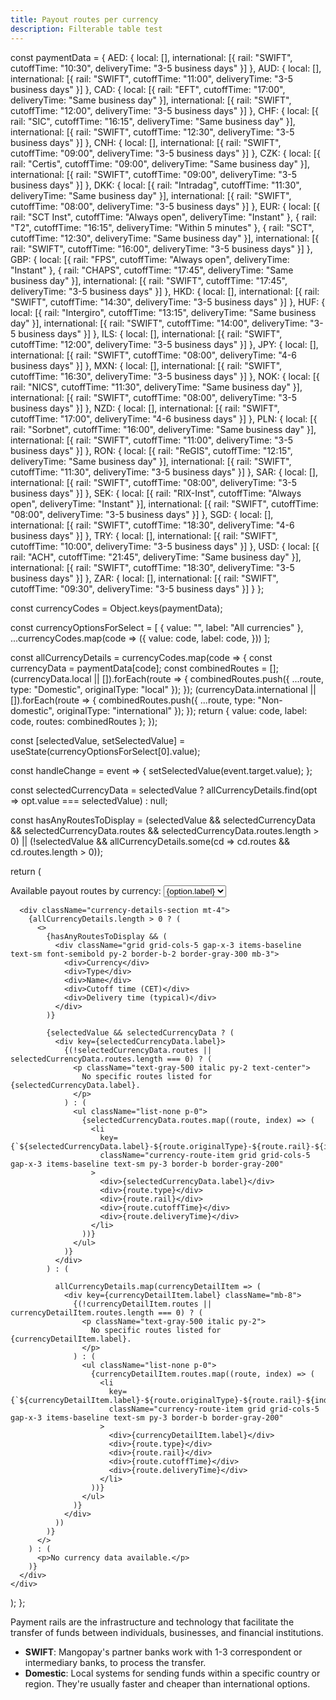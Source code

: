 ```yaml
---
title: Payout routes per currency
description: Filterable table test
---
```


  const paymentData = {
    AED: {
      local: [],
      international: [{
        rail: "SWIFT",
        cutoffTime: "10:30",
        deliveryTime: "3-5 business days"
      }]
    },
    AUD: {
      local: [],
      international: [{
        rail: "SWIFT",
        cutoffTime: "11:00",
        deliveryTime: "3-5 business days"
      }]
    },
    CAD: {
      local: [{
        rail: "EFT",
        cutoffTime: "17:00",
        deliveryTime: "Same business day"
      }],
      international: [{
        rail: "SWIFT",
        cutoffTime: "12:00",
        deliveryTime: "3-5 business days"
      }]
    },
    CHF: {
      local: [{
        rail: "SIC",
        cutoffTime: "16:15",
        deliveryTime: "Same business day"
      }],
      international: [{
        rail: "SWIFT",
        cutoffTime: "12:30",
        deliveryTime: "3-5 business days"
      }]
    },
    CNH: {
      local: [],
      international: [{
        rail: "SWIFT",
        cutoffTime: "09:00",
        deliveryTime: "3-5 business days"
      }]
    },
    CZK: {
      local: [{
        rail: "Certis",
        cutoffTime: "09:00",
        deliveryTime: "Same business day"
      }],
      international: [{
        rail: "SWIFT",
        cutoffTime: "09:00",
        deliveryTime: "3-5 business days"
      }]
    },
    DKK: {
      local: [{
        rail: "Intradag",
        cutoffTime: "11:30",
        deliveryTime: "Same business day"
      }],
      international: [{
        rail: "SWIFT",
        cutoffTime: "08:00",
        deliveryTime: "3-5 business days"
      }]
    },
    EUR: {
      local: [{
        rail: "SCT Inst",
        cutoffTime: "Always open",
        deliveryTime: "Instant"
      }, {
        rail: "T2",
        cutoffTime: "16:15",
        deliveryTime: "Within 5 minutes"
      }, {
        rail: "SCT",
        cutoffTime: "12:30",
        deliveryTime: "Same business day"
      }],
      international: [{
        rail: "SWIFT",
        cutoffTime: "16:00",
        deliveryTime: "3-5 business days"
      }]
    },
    GBP: {
      local: [{
        rail: "FPS",
        cutoffTime: "Always open",
        deliveryTime: "Instant"
      }, {
        rail: "CHAPS",
        cutoffTime: "17:45",
        deliveryTime: "Same business day"
      }],
      international: [{
        rail: "SWIFT",
        cutoffTime: "17:45",
        deliveryTime: "3-5 business days"
      }]
    },
    HKD: {
      local: [],
      international: [{
        rail: "SWIFT",
        cutoffTime: "14:30",
        deliveryTime: "3-5 business days"
      }]
    },
    HUF: {
      local: [{
        rail: "Intergiro",
        cutoffTime: "13:15",
        deliveryTime: "Same business day"
      }],
      international: [{
        rail: "SWIFT",
        cutoffTime: "14:00",
        deliveryTime: "3-5 business days"
      }]
    },
    ILS: {
      local: [],
      international: [{
        rail: "SWIFT",
        cutoffTime: "12:00",
        deliveryTime: "3-5 business days"
      }]
    },
    JPY: {
      local: [],
      international: [{
        rail: "SWIFT",
        cutoffTime: "08:00",
        deliveryTime: "4-6 business days"
      }]
    },
    MXN: {
      local: [],
      international: [{
        rail: "SWIFT",
        cutoffTime: "16:30",
        deliveryTime: "3-5 business days"
      }]
    },
    NOK: {
      local: [{
        rail: "NICS",
        cutoffTime: "11:30",
        deliveryTime: "Same business day"
      }],
      international: [{
        rail: "SWIFT",
        cutoffTime: "08:00",
        deliveryTime: "3-5 business days"
      }]
    },
    NZD: {
      local: [],
      international: [{
        rail: "SWIFT",
        cutoffTime: "17:00",
        deliveryTime: "4-6 business days"
      }]
    },
    PLN: {
      local: [{
        rail: "Sorbnet",
        cutoffTime: "16:00",
        deliveryTime: "Same business day"
      }],
      international: [{
        rail: "SWIFT",
        cutoffTime: "11:00",
        deliveryTime: "3-5 business days"
      }]
    },
    RON: {
      local: [{
        rail: "ReGIS",
        cutoffTime: "12:15",
        deliveryTime: "Same business day"
      }],
      international: [{
        rail: "SWIFT",
        cutoffTime: "11:30",
        deliveryTime: "3-5 business days"
      }]
    },
    SAR: {
      local: [],
      international: [{
        rail: "SWIFT",
        cutoffTime: "08:00",
        deliveryTime: "3-5 business days"
      }]
    },
    SEK: {
      local: [{
        rail: "RIX-Inst",
        cutoffTime: "Always open",
        deliveryTime: "Instant"
      }],
      international: [{
        rail: "SWIFT",
        cutoffTime: "08:00",
        deliveryTime: "3-5 business days"
      }]
    },
    SGD: {
      local: [],
      international: [{
        rail: "SWIFT",
        cutoffTime: "18:30",
        deliveryTime: "4-6 business days"
      }]
    },
    TRY: {
      local: [],
      international: [{
        rail: "SWIFT",
        cutoffTime: "10:00",
        deliveryTime: "3-5 business days"
      }]
    },
    USD: {
      local: [{
        rail: "ACH",
        cutoffTime: "21:45",
        deliveryTime: "Same business day"
      }],
      international: [{
        rail: "SWIFT",
        cutoffTime: "18:30",
        deliveryTime: "3-5 business days"
      }]
    },
    ZAR: {
      local: [],
      international: [{
        rail: "SWIFT",
        cutoffTime: "09:30",
        deliveryTime: "3-5 business days"
      }]
    }
  };

 const currencyCodes = Object.keys(paymentData);

  const currencyOptionsForSelect = [
    { value: "", label: "All currencies" },
    ...currencyCodes.map(code => ({
      value: code,
      label: code,
    }))
  ];

  const allCurrencyDetails = currencyCodes.map(code => {
    const currencyData = paymentData[code];
    const combinedRoutes = [];
    (currencyData.local || []).forEach(route => {
      combinedRoutes.push({ ...route, type: "Domestic", originalType: "local" });
    });
    (currencyData.international || []).forEach(route => {
      combinedRoutes.push({ ...route, type: "Non-domestic", originalType: "international" });
    });
    return {
      value: code,
      label: code,
      routes: combinedRoutes
    };
  });

  const [selectedValue, setSelectedValue] = useState(currencyOptionsForSelect[0].value);

  const handleChange = event => {
    setSelectedValue(event.target.value);
  };

  const selectedCurrencyData = selectedValue ? allCurrencyDetails.find(opt => opt.value === selectedValue) : null;

  const hasAnyRoutesToDisplay = (selectedValue && selectedCurrencyData && selectedCurrencyData.routes && selectedCurrencyData.routes.length > 0) ||
    (!selectedValue && allCurrencyDetails.some(cd => cd.routes && cd.routes.length > 0));

  return (
    <div className="currency-dropdown-container">
      <label htmlFor="currency-routes-list" className="currency-dropdown-label">
        Available payout routes by currency:
      </label>
      <select
        id="currency-routes-list"
        value={selectedValue}
        onChange={handleChange}
        className="currency-dropdown-select"
      >
        {currencyOptionsForSelect.map(option => (
          <option key={option.value} value={option.value}>
            {option.label}
          </option>
        ))}
      </select>

      <div className="currency-details-section mt-4">
        {allCurrencyDetails.length > 0 ? (
          <>
            {hasAnyRoutesToDisplay && (
              <div className="grid grid-cols-5 gap-x-3 items-baseline text-sm font-semibold py-2 border-b-2 border-gray-300 mb-3">
                <div>Currency</div>
                <div>Type</div>
                <div>Name</div>
                <div>Cutoff time (CET)</div>
                <div>Delivery time (typical)</div>
              </div>
            )}

            {selectedValue && selectedCurrencyData ? (
              <div key={selectedCurrencyData.label}>
                {(!selectedCurrencyData.routes || selectedCurrencyData.routes.length === 0) ? (
                  <p className="text-gray-500 italic py-2 text-center">
                    No specific routes listed for {selectedCurrencyData.label}.
                  </p>
                ) : (
                  <ul className="list-none p-0">
                    {selectedCurrencyData.routes.map((route, index) => (
                      <li
                        key={`${selectedCurrencyData.label}-${route.originalType}-${route.rail}-${index}`}
                        className="currency-route-item grid grid-cols-5 gap-x-3 items-baseline text-sm py-3 border-b border-gray-200"
                      >
                        <div>{selectedCurrencyData.label}</div>
                        <div>{route.type}</div>
                        <div>{route.rail}</div>
                        <div>{route.cutoffTime}</div>
                        <div>{route.deliveryTime}</div>
                      </li>
                    ))}
                  </ul>
                )}
              </div>
            ) : (

              allCurrencyDetails.map(currencyDetailItem => (
                <div key={currencyDetailItem.label} className="mb-8">
                  {(!currencyDetailItem.routes || currencyDetailItem.routes.length === 0) ? (
                    <p className="text-gray-500 italic py-2">
                      No specific routes listed for {currencyDetailItem.label}.
                    </p>
                  ) : (
                    <ul className="list-none p-0">
                      {currencyDetailItem.routes.map((route, index) => (
                        <li
                          key={`${currencyDetailItem.label}-${route.originalType}-${route.rail}-${index}`}
                          className="currency-route-item grid grid-cols-5 gap-x-3 items-baseline text-sm py-3 border-b border-gray-200"
                        >
                          <div>{currencyDetailItem.label}</div>
                          <div>{route.type}</div>
                          <div>{route.rail}</div>
                          <div>{route.cutoffTime}</div>
                          <div>{route.deliveryTime}</div>
                        </li>
                      ))}
                    </ul>
                  )}
                </div>
              ))
            )}
          </>
        ) : (
          <p>No currency data available.</p>
        )}
      </div>
    </div>
  );
};

Payment rails are the infrastructure and technology that facilitate the transfer of funds between individuals, businesses, and financial institutions.

- **SWIFT**: Mangopay's partner banks work with 1-3 correspondent or intermediary banks, to process the transfer.
- **Domestic**: Local systems for sending funds within a specific country or region. They're usually faster and cheaper than international options.

<CurrencyPayoutRoutesDropdown />